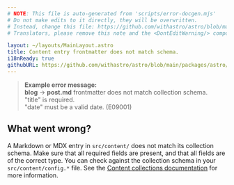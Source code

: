 ```yaml
---
# NOTE: This file is auto-generated from 'scripts/error-docgen.mjs'
# Do not make edits to it directly, they will be overwritten.
# Instead, change this file: https://github.com/withastro/astro/blob/main/packages/astro/src/core/errors/errors-data.ts
# Translators, please remove this note and the <DontEditWarning/> component.

layout: ~/layouts/MainLayout.astro
title: Content entry frontmatter does not match schema.
i18nReady: true
githubURL: https://github.com/withastro/astro/blob/main/packages/astro/src/core/errors/errors-data.ts
---
```


<DontEditWarning />


> **Example error message:**<br/>
**blog** → **post.md** frontmatter does not match collection schema.<br/>
"title" is required.<br/>
"date" must be a valid date. (E09001)

## What went wrong?
A Markdown or MDX entry in `src/content/` does not match its collection schema.
Make sure that all required fields are present, and that all fields are of the correct type.
You can check against the collection schema in your `src/content/config.*` file.
See the [Content collections documentation](/en/guides/content-collections/) for more information.



